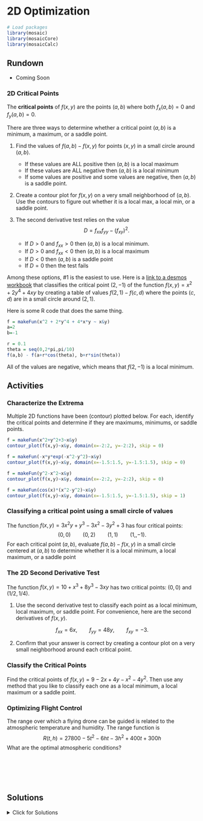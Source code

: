 # 2D Optimization

```r
# Load packages
library(mosaic)
library(mosaicCore)
library(mosaicCalc)
```

## Rundown

::: {.callout-note title="Learning goals"}

- Coming Soon

:::

### 2D Critical Points

The **critical points** of $f(x,y)$ are the points $(a,b)$ where both $f_x(a,b)=0$ and $f_y(a,b)=0$.

There are three ways to determine whether a critical point $(a,b)$ is a minimum, a maximum, or a saddle point.

1.  Find the values of $f(a,b) - f(x,y)$ for points $(x,y)$ in a small circle around $(a,b)$.

    -   If these values are ALL positive then $(a,b)$ is a local maximum
    -   If these values are ALL negative then $(a,b)$ is a local minimum
    -   If some values are positive and some values are negative, then $(a,b)$ is a saddle point.

2.  Create a contour plot for $f(x,y)$ on a very small neighborhood of $(a,b)$. Use the contours to figure out whether it is a local max, a local min, or a saddle point.

3.  The second derivative test relies on the value $$
    D = f_{xx} f_{yy} - (f_{xy})^2.
    $$

    -   If $D > 0$ and $f_{xx} > 0$ then $(a,b)$ is a local minimum.
    -   If $D > 0$ and $f_{xx} < 0$ then $(a,b)$ is a local maximum
    -   If $D < 0$ then $(a,b)$ is a saddle point
    -   If $D=0$ then the test fails

Among these options, #1 is the easiest to use. Here is a [link to a desmos workbook](https://www.desmos.com/calculator/hxhiomaduw) that classifies the critical point $(2,-1)$ of the function $f(x,y)= x^2+ 2y^4+ 4xy$ by creating a table of values $f(2,1) - f(c,d)$ where the points $(c,d)$ are in a small circle around $(2,1)$.

Here is some R code that does the same thing.

```r
f = makeFun(x^2 + 2*y^4 + 4*x*y ~ x&y)
a=2
b=-1

r = 0.1
theta = seq(0,2*pi,pi/10)
f(a,b) - f(a+r*cos(theta), b+r*sin(theta)) 
```

All of the values are negative, which means that $f(2,-1)$ is a local minimum.

## Activities

### Characterize the Extrema

Multiple 2D functions have been (contour) plotted below. For each, identify the critical points and determine if they are maximums, minimums, or saddle points.

```r
f = makeFun(x^2+y^2+3~x&y)
contour_plot(f(x,y)~x&y, domain(x=-2:2, y=-2:2), skip = 0)
```

```r
f = makeFun(-x*y*exp(-x^2-y^2)~x&y)
contour_plot(f(x,y)~x&y, domain(x=-1.5:1.5, y=-1.5:1.5), skip = 0)
```

```r
f = makeFun(y^2-x^2~x&y)
contour_plot(f(x,y)~x&y, domain(x=-2:2, y=-2:2), skip = 0)
```

```r
f = makeFun(cos(x)*(x^2-y^2)~x&y)
contour_plot(f(x,y)~x&y, domain(x=-1.5:1.5, y=-1.5:1.5), skip = 1)
```

### Classifying a critical point using a small circle of values

The function $f(x,y) =3x^2y + y^3 -3x^2-3y^2+3$ has four critical points: $$
(0,0) \qquad (0,2) \qquad (1,1) \qquad (1,,-1).
$$ For each critical point $(a,b)$, evaluate $f(a,b) - f(x,y)$ in a small circle centered at $(a,b)$ to determine whether it is a local minimum, a local maximum, or a saddle point

### The 2D Second Derivative Test

The function $f(x,y)=10 + x^3 + 8y^3 - 3xy$ has two critical points: $(0,0)$ and $(1/2,1/4)$.

1.  Use the second derivative test to classify each point as a local minimum, local maximum, or saddle point. For convenience, here are the second derivatives of $f(x,y)$.

$$
f_{xx} = 6x, \qquad f_{yy} = 48y, \qquad f_{xy} = -3.
$$

2.  Confirm that your answer is correct by creating a contour plot on a very small neighborhood around each critical point.

### Classify the Critical Points

Find the critical points of $f(x,y)=9-2x+4y-x^2-4y^2$. Then use any method that you like to classify each one as a local minimum, a local maximum or a saddle point.

### Optimizing Flight Control

The range over which a flying drone can be guided is related to the atmospheric temperature and humidity. The range function is $$
R(t,h)=27800-5t^2-6ht-3h^2+400t+300h
$$ What are the optimal atmospheric conditions?

\
\
\
\

## Solutions

<details>

<summary>Click for Solutions</summary>



### Characterize the Extrema

Plot 1 \* Local minimum at $(0,0)$

Plot 2 \* Local minima at $(-0.75, -0.75)$ and $(0.75, 0.75)$ \* Local maxima at $(-0.75, 0.75)$ and $(0.75, -0.75)$ \* Saddle point at $(0,0)$

Plot 3 \* Saddle point at $(0,0)$

Plot 4 \* Local maxima at $(-1,0)$ and $(1,0)$ \* Saddle point at $(0,0)$

### Classifying a critical point using a small circle of values

Let's define our function and then check each of our critical points.

```r
f = makeFun(3*x^2*y + y^3 -3*x^2-3*y^2+3~x&y)
```

First, we check $(0,0)$ and find that it is a **local maximum**.

```r
a=0
b=0
r = 0.1
theta = seq(0,2*pi,pi/10)
f(a,b) - f(a+r*cos(theta), b+r*sin(theta))
```

Next, we check $(0,2)$ and find that it is also a **local minimum**.

```r
a=0
b=2
r = 0.1
theta = seq(0,2*pi,pi/10)
f(a,b) - f(a+r*cos(theta), b+r*sin(theta)) 
```

Next up is $(1,1)$.It is a **saddle point**!

```r
a=1
b=1
r = 0.1
theta = seq(0,2*pi,pi/10)
f(a,b) - f(a+r*cos(theta), b+r*sin(theta)) 
```

One more point to go: $(1,-1)$. This is also a **saddle point**.

```r
a=1
b=-1
r = 0.1
theta = seq(0,2*pi,pi/10)
f(a,b) - f(a+r*cos(theta), b+r*sin(theta)) 
```

### The 2D Second Derivative Test

The function $f(x,y)=10 + x^3 + 8y^3 - 3xy$ has two critical points: $(0,0)$ and $(1/2,1/4)$.

1.  The critical points are $(0,0)$ and $(1/2,1/4)$. The second derivatives are $$
    f_{xx} = 6x, \qquad f_{yy} = 48y, \qquad f_{xy} = -3.
    $$ so our second derivative test function is $$
    D(x,y) = (6x)(48y) - 9.
    $$ We have $D(0,0) = -9$ so $(0,0)$ is a saddle point. We have $D(1/2,1/4)= 3 \cdot 12 - 99 = 36 - 9 > 0$. So we further check that $f_{xx}(1/2,1/4) = 3 > 0$ which means that \$(1/2, 1/4) is a local minimum.

2.  Here is a plot that shows that $(0,0)$ is a saddle point.

```r
f = makeFun(10 + x^3 + 8*y^3 - 3*x*y~x&y)
contour_plot(f(x,y)~x&y, domain(x=-1:1, y=-1:1), skip=0)
```

Here is another plot that zooms in on $(1/2,1/4)$. It is clear that this is a local minimum.

```r
f = makeFun(10 + x^3 + 8*y^3 - 3*x*y~x&y)
contour_plot(f(x,y)~x&y, domain(x=0:1, y=0:1), skip = 0)
```

### Classify the Critical Points

Let's find the critical points of $f(x,y)=9-2x+4y-x^2-4y^2$. We have $$
f_x(x,y) = -2-2x, \qquad f_y(x,y) = 4 - 8y.
$$

The only critical point is $(-1, 1/2)$. Let's compare $f(-1,1/2)$ to the values of $f(x,y)$ on a small circle around this point.

```r
f=makeFun(9 - 2*x + 4*y - x^2 - 4*y^2 ~ x&y)
a=-1
b=1/2
r = 0.1
theta = seq(0,2*pi,pi/10)
f(a,b) - f(a+r*cos(theta), b+r*sin(theta)) 
```

This is a local maximum!

### Optimizing Flight Control

Our function is $R(t,h)=27800-5t^2-6ht-3h^2+400t+300h$. Our partial derivatives are $$
\begin{array}{rcl}
f_t(t,h) &=& -10t - 6h + 400 \\
f_h(t,h) &=& -6t-6h+300
\end{array}
$$ Setting both to zero, $$
\begin{array}{rcl}
 -10t - 6h + 400 &=& 0\\
 -6t-6h+300 &=& 0
\end{array}
$$ we subtract the second from the first to find that $-4t+100 = 0$ and so $t=25$. This means that $-250 - 6h +400 = 0$ which becomes $6h = 150$ and therefore $h = 25$. So the optimal conditions are $t=25$ and $h=25$.

</details>

